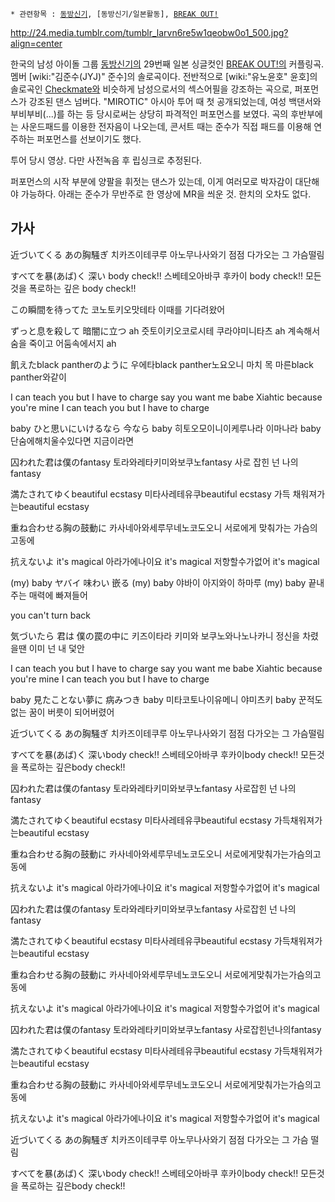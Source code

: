  * 관련항목 : [[동방신기]], [동방신기/일본활동], [[BREAK OUT!]]

http://24.media.tumblr.com/tumblr_larvn6re5w1qeobw0o1_500.jpg?align=center

한국의 남성 아이돌 그룹 [[동방신기]]의 29번째 일본 싱글컷인 [[BREAK OUT!]]의 커플링곡. 멤버 [wiki:"김준수(JYJ)" 준수]의 솔로곡이다. 전반적으로 [wiki:"유노윤호" 윤호]의 솔로곡인 [[Checkmate]]와 비슷하게 남성으로서의 섹스어필을 강조하는 곡으로, 퍼포먼스가 강조된 댄스 넘버다. "MIROTIC" 아시아 투어 때 첫 공개되었는데, 여성 백댄서와 부비부비(...)를 하는 등 당시로써는 상당히 파격적인 퍼포먼스를 보였다. 곡의 후반부에는 사운드패드를 이용한 전자음이 나오는데, 콘서트 때는 준수가 직접 패드를 이용해 연주하는 퍼포먼스를 선보이기도 했다.

{{{#!html
<iframe width="560" height="315" src="//www.youtube.com/embed/NgLFZb5HCxg" frameborder="0" allowfullscreen></iframe>
}}}
투어 당시 영상. 다만 사전녹음 후 립싱크로 추정된다.

퍼포먼스의 시작 부분에 양팔을 휘젓는 댄스가 있는데, 이게 여러모로 박자감이 대단해야 가능하다. 아래는 준수가 무반주로 한 영상에 MR을 씌운 것. 한치의 오차도 없다.

{{{#!html
<iframe width="512" height="321" src="http://serviceapi.nmv.naver.com/flash/convertIframeTag.nhn?vid=86EAEAFF4EF0D9631A5EEAEEFB71A5BD30BF&outKey=V128e9ea9eb0d6254cb592fb9f6a53ca380b1b415994b4504f6652fb9f6a53ca380b1" frameborder="no" scrolling="no"></iframe>
}}}


== 가사 ==
近づいてくる あの胸騒ぎ 
치카즈이테쿠루 아노무나사와기 
점점 다가오는 그 가슴떨림 

すべてを暴(あば)く 深い body check!! 
스베테오아바쿠 후카이 body check!! 
모든것을 폭로하는 깊은 body check!! 

この瞬間を待ってた 
코노토키오맛테타 
이때를 기다려왔어 

ずっと息を殺して 暗闇に立つ ah 
즛토이키오코로시테 쿠라야미니타츠 ah 
계속해서 숨을 죽이고 어둠속에서지 ah 

飢えたblack pantherのように 
우에타black panther노요오니 
마치 목 마른black panther와같이

I can teach you but I have to charge 
say you want me babe Xiahtic 
because you're mine 
I can teach you but I have to charge 

baby ひと思いにいけるなら 今なら 
baby 히토오모이니이케루나라 이마나라 
baby 단숨에해치울수있다면 지금이라면 

囚われた君は僕のfantasy 
토라와레타키미와보쿠노fantasy 
사로 잡힌 넌 나의fantasy 

満たされてゆくbeautiful ecstasy 
미타사레테유쿠beautiful ecstasy 
가득 채워져가는beautiful ecstasy 

重ね合わせる胸の鼓動に 
카사네아와세루무네노코도오니 
서로에게 맞춰가는 가슴의 고동에 

抗えないよ it's magical 
아라가에나이요 it's magical 
저항할수가없어 it's magical 

(my) baby ヤバイ 味わい 嵌る 
(my) baby 야바이 아지와이 하마루 
(my) baby 끝내주는 매력에 빠져들어 

you can't turn back

気づいたら 君は 僕の罠の中に 
키즈이타라 키미와 보쿠노와나노나카니 
정신을 차렸을땐 이미 넌 내 덫안 

I can teach you but I have to charge 
say you want me babe Xiahtic 
because you're mine 
I can teach you but I have to charge 

baby 見たことない夢に 病みつき 
baby 미타코토나이유메니 야미츠키 
baby 꾼적도 없는 꿈이 버릇이 되어버렸어 

近づいてくる あの胸騒ぎ 
치카즈이테쿠루 아노무나사와기 
점점 다가오는 그 가슴떨림 

すべてを暴(あば)く 深いbody check!! 
스베테오아바쿠 후카이body check!! 
모든것을 폭로하는 깊은body check!! 

囚われた君は僕のfantasy 
토라와레타키미와보쿠노fantasy 
사로잡힌 넌 나의fantasy

満たされてゆくbeautiful ecstasy 
미타사레테유쿠beautiful ecstasy 
가득채워져가는beautiful ecstasy 

重ね合わせる胸の鼓動に 
카사네아와세루무네노코도오니 
서로에게맞춰가는가슴의고동에 

抗えないよ it's magical 
아라가에나이요 it's magical 
저항할수가없어 it's magical 

囚われた君は僕のfantasy 
토라와레타키미와보쿠노fantasy 
사로잡힌 넌 나의fantasy 

満たされてゆくbeautiful ecstasy 
미타사레테유쿠beautiful ecstasy 
가득채워져가는beautiful ecstasy 

重ね合わせる胸の鼓動に 
카사네아와세루무네노코도오니 
서로에게맞춰가는가슴의고동에 

抗えないよ it's magical 
아라가에나이요 it's magical 
저항할수가없어 it's magical 

囚われた君は僕のfantasy 
토라와레타키미와보쿠노fantasy 
사로잡힌넌나의fantasy 

満たされてゆくbeautiful ecstasy 
미타사레테유쿠beautiful ecstasy 
가득채워져가는beautiful ecstasy 

重ね合わせる胸の鼓動に 
카사네아와세루무네노코도오니 
서로에게맞춰가는가슴의고동에 

抗えないよ it's magical 
아라가에나이요 it's magical 
저항할수가없어 it's magical 

近づいてくる あの胸騒ぎ 
치카즈이테쿠루 아노무나사와기 
점점 다가오는 그 가슴 떨림 

すべてを暴(あば)く 深いbody check!! 
스베테오아바쿠 후카이body check!! 
모든것을 폭로하는 깊은body check!!
